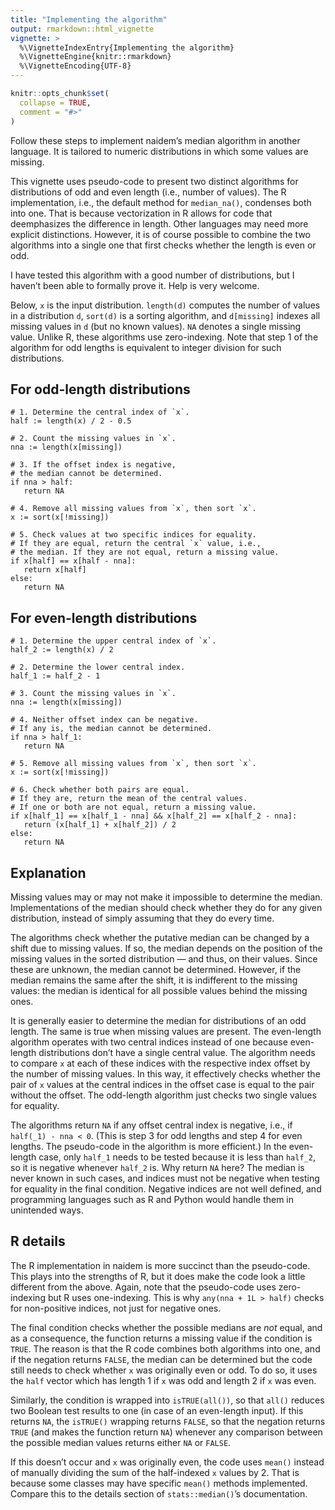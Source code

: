 ```yaml
---
title: "Implementing the algorithm"
output: rmarkdown::html_vignette
vignette: >
  %\VignetteIndexEntry{Implementing the algorithm}
  %\VignetteEngine{knitr::rmarkdown}
  %\VignetteEncoding{UTF-8}
---
```


```r
knitr::opts_chunk$set(
  collapse = TRUE,
  comment = "#>"
)
```

Follow these steps to implement naidem's median algorithm in another language. It is tailored to numeric distributions in which some values are missing.

This vignette uses pseudo-code to present two distinct algorithms for distributions of odd and even length (i.e., number of values). The R implementation, i.e., the default method for `median_na()`, condenses both into one. That is because vectorization in R allows for code that deemphasizes the difference in length. Other languages may need more explicit distinctions. However, it is of course possible to combine the two algorithms into a single one that first checks whether the length is even or odd.

I have tested this algorithm with a good number of distributions, but I haven't been able to formally prove it. Help is very welcome.

Below, `x` is the input distribution. `length(d)` computes the number of values in a distribution `d`, `sort(d)` is a sorting algorithm, and `d[missing]` indexes all missing values in `d` (but no known values). `NA` denotes a single missing value. Unlike R, these algorithms use zero-indexing. Note that step 1 of the algorithm for odd lengths is equivalent to integer division for such distributions.

## For odd-length distributions

``` {eval="FALSE"}
# 1. Determine the central index of `x`.
half := length(x) / 2 - 0.5

# 2. Count the missing values in `x`.
nna := length(x[missing])

# 3. If the offset index is negative,
# the median cannot be determined.
if nna > half:
   return NA

# 4. Remove all missing values from `x`, then sort `x`.
x := sort(x[!missing])

# 5. Check values at two specific indices for equality.
# If they are equal, return the central `x` value, i.e.,
# the median. If they are not equal, return a missing value.
if x[half] == x[half - nna]:
   return x[half]
else:
   return NA
```

## For even-length distributions

``` {eval="FALSE"}
# 1. Determine the upper central index of `x`.
half_2 := length(x) / 2

# 2. Determine the lower central index.
half_1 := half_2 - 1

# 3. Count the missing values in `x`.
nna := length(x[missing])

# 4. Neither offset index can be negative.
# If any is, the median cannot be determined.
if nna > half_1:
   return NA

# 5. Remove all missing values from `x`, then sort `x`.
x := sort(x[!missing])

# 6. Check whether both pairs are equal.
# If they are, return the mean of the central values.
# If one or both are not equal, return a missing value.
if x[half_1] == x[half_1 - nna] && x[half_2] == x[half_2 - nna]:
   return (x[half_1] + x[half_2]) / 2
else:
   return NA
```

## Explanation

Missing values may or may not make it impossible to determine the median. Implementations of the median should check whether they do for any given distribution, instead of simply assuming that they do every time.

The algorithms check whether the putative median can be changed by a shift due to missing values. If so, the median depends on the position of the missing values in the sorted distribution --- and thus, on their values. Since these are unknown, the median cannot be determined. However, if the median remains the same after the shift, it is indifferent to the missing values: the median is identical for all possible values behind the missing ones.

It is generally easier to determine the median for distributions of an odd length. The same is true when missing values are present. The even-length algorithm operates with two central indices instead of one because even-length distributions don't have a single central value. The algorithm needs to compare `x` at each of these indices with the respective index offset by the number of missing values. In this way, it effectively checks whether the pair of `x` values at the central indices in the offset case is equal to the pair without the offset. The odd-length algorithm just checks two single values for equality.

The algorithms return `NA` if any offset central index is negative, i.e., if `half(_1) - nna < 0`. (This is step 3 for odd lengths and step 4 for even lengths. The pseudo-code in the algorithm is more efficient.) In the even-length case, only `half_1` needs to be tested because it is less than `half_2`, so it is negative whenever `half_2` is. Why return `NA` here? The median is never known in such cases, and indices must not be negative when testing for equality in the final condition. Negative indices are not well defined, and programming languages such as R and Python would handle them in unintended ways.

## R details

The R implementation in naidem is more succinct than the pseudo-code. This plays into the strengths of R, but it does make the code look a little different from the above. Again, note that the pseudo-code uses zero-indexing but R uses one-indexing. This is why `any(nna + 1L > half)` checks for non-positive indices, not just for negative ones.

The final condition checks whether the possible medians are *not* equal, and as a consequence, the function returns a missing value if the condition is `TRUE`. The reason is that the R code combines both algorithms into one, and if the negation returns `FALSE`, the median can be determined but the code still needs to check whether `x` was originally even or odd. To do so, it uses the `half` vector which has length 1 if `x` was odd and length 2 if `x` was even.

Similarly, the condition is wrapped into `isTRUE(all())`, so that `all()` reduces two Boolean test results to one (in case of an even-length input). If this returns `NA`, the `isTRUE()` wrapping returns `FALSE`, so that the negation returns `TRUE` (and makes the function return `NA`) whenever any comparison between the possible median values returns either `NA` or `FALSE`.

If this doesn't occur and `x` was originally even, the code uses `mean()` instead of manually dividing the sum of the half-indexed `x` values by 2. That is because some classes may have specific `mean()` methods implemented. Compare this to the details section of `stats::median()`'s documentation.
